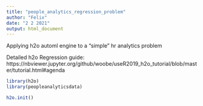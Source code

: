 ```yaml
---
title: "people_analytics_regression_problem"
author: "Felix"
date: "2 2 2021"
output: html_document
---
```


Applying h2o automl engine to a "simple" hr analytics problem

Detailed h2o Regression guide: https://nbviewer.jupyter.org/github/woobe/useR2019_h2o_tutorial/blob/master/tutorial.html#agenda

```r
library(h2o)
library(peopleanalyticsdata)

h2o.init()
```

